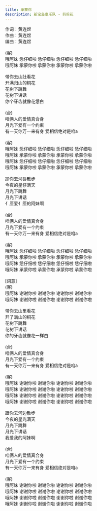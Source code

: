 ```yaml
---
title: 承蒙你
description: 新宝岛康乐队 - 剪剪花
---
```


作词：黄连煜<br />作曲：黄连煜<br />编曲：黄连煜<br /><br />(客)<br />哦阿妹 恁仔细啦 恁仔细啦 恁仔细啦 恁仔细啦<br />哦阿妹 承蒙你啦 承蒙你啦 承蒙你啦 承蒙你啦<br /><br />带你去山肚看花<br />开满归山的桐花<br />花树下跳舞<br />花树下讲话<br />你个牙齿就像花恁白<br /><br />(台)<br />咱俩人的爱情真合身<br />月光下爱有一个约束<br />有一天你万一来有身 爱相信绝对是咱a<br /><br />(客)<br />哦阿妹 恁仔细啦 恁仔细啦 恁仔细啦 恁仔细啦<br />哦阿妹 承蒙你啦 承蒙你啦 承蒙你啦 承蒙你啦<br />哦阿妹 恁仔细啦 恁仔细啦 恁仔细啦 恁仔细啦<br />哦阿妹 承蒙你啦 承蒙你啦 承蒙你啦 承蒙你啦<br /><br />跈你去河唇散步<br />今夜的星仔满天<br />月光下跳舞<br />月光下讲话<br />亻厓爱亻厓的阿妹啊<br /><br />(台)<br />咱俩人的爱情真合身<br />月光下爱有一个约束<br />有一天你万一来有身 爱相信绝对是咱a<br /><br />(客)<br />哦阿妹 恁仔细啦 恁仔细啦 恁仔细啦 恁仔细啦<br />哦阿妹 承蒙你啦 承蒙你啦 承蒙你啦 承蒙你啦<br />哦阿妹 恁仔细啦 恁仔细啦 恁仔细啦 恁仔细啦<br />哦阿妹 承蒙你啦 承蒙你啦 承蒙你啦 承蒙你啦<br /><br />[词意]<br />(客)<br />哦阿妹 谢谢你啦 谢谢你啦 谢谢你啦 谢谢你啦<br />哦阿妹 谢谢你啦 谢谢你啦 谢谢你啦 谢谢你啦<br /><br />带你去山里看花<br />开了满山的桐花<br />花树下跳舞<br />花树下讲话<br />你的牙齿就像花一样白<br /><br />(台)<br />咱俩人的爱情真合身<br />月光下爱有一个约束<br />有一天你万一来有身 爱相信绝对是咱a<br /><br />(客)<br />哦阿妹 谢谢你啦 谢谢你啦 谢谢你啦 谢谢你啦<br />哦阿妹 谢谢你啦 谢谢你啦 谢谢你啦 谢谢你啦<br />哦阿妹 谢谢你啦 谢谢你啦 谢谢你啦 谢谢你啦<br />哦阿妹 谢谢你啦 谢谢你啦 谢谢你啦 谢谢你啦<br /><br />跟你去河边散步<br />今夜的星光满天<br />月光下跳舞<br />月光下讲话<br />我爱我的阿妹啊<br /><br />(台)<br />咱俩人的爱情真合身<br />月光下爱有一个约束<br />有一天你万一来有身 爱相信绝对是咱a<br /><br />(客)<br />哦阿妹 谢谢你啦 谢谢你啦 谢谢你啦 谢谢你啦<br />哦阿妹 谢谢你啦 谢谢你啦 谢谢你啦 谢谢你啦<br />哦阿妹 谢谢你啦 谢谢你啦 谢谢你啦 谢谢你啦<br />哦阿妹 谢谢你啦 谢谢你啦 谢谢你啦 谢谢你啦